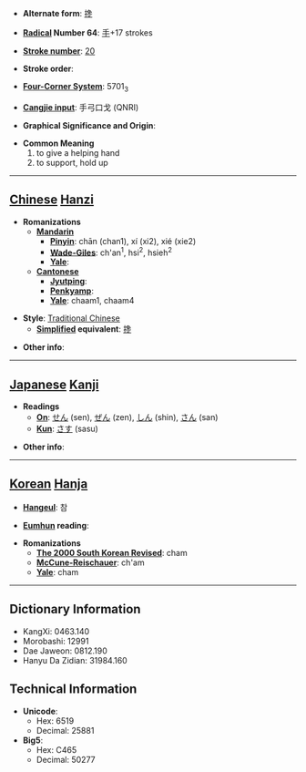 * '''Alternate form''': [[搀]]

* '''[[Wiktionary:Chinese radical index| Radical]] Number 64''': [[Wiktionary:Chinese radical index 手|手]]+17 strokes

* '''[[Wiktionary:Chinese total strokes index|Stroke number]]''': [[Wiktionary:Chinese total strokes index 20|20]]

* '''Stroke order''': 

* '''[[Wiktionary:Chinese four corner index|Four-Corner System]]''': 5701<sub>3</sub>

* '''[[Wiktionary:Chinese Cangjie index|Cangjie input]]''': 手弓口戈 (QNRI)

* '''Graphical Significance and Origin''': 

* '''Common Meaning'''
*#to give a helping hand
*# to support, hold up


----

== [[Chinese]] [[Hanzi]] ==

* '''Romanizations'''
** '''[[Mandarin]]'''
*** '''[[Pinyin]]''': chān (chan1), xí (xi2), xié (xie2)
*** '''[[Wade-Giles]]''': ch'an<sup>1</sup>, hsi<sup>2</sup>, hsieh<sup>2</sup>
*** '''[[Yale]]''': 
** '''[[Cantonese]]'''
*** '''[[Jyutping]]''':
*** '''[[Penkyamp]]''': 
*** '''[[Yale]]''': chaam1, chaam4

* '''Style''': [[Traditional Chinese]] 
** '''[[Simplified Chinese|Simplified]] equivalent''': [[搀]]

* '''Other info''': 

----

== [[Japanese]] [[Kanji]] ==

* '''Readings'''
** '''[[On]]''': [[せん]] (sen), [[ぜん]] (zen), [[しん]] (shin), [[さん]] (san)
** '''[[Kun]]''': [[さす]] (sasu)

* '''Other info''':  

----

== [[Korean]] [[Hanja]] ==

* '''[[Hangeul]]''': 참

* '''[[Eumhun]] reading''': 

* '''Romanizations'''
** '''[[The 2000 South Korean Revised Romanization|The 2000 South Korean Revised]]''': cham
** '''[[McCune-Reischauer]]''': ch'am
** '''[[Yale]]''': cham

----

== Dictionary Information ==

* KangXi: 0463.140
* Morobashi: 12991
* Dae Jaweon: 0812.190
* Hanyu Da Zidian: 31984.160

== Technical Information ==

* '''Unicode''':
** Hex: 6519
** Decimal: 25881
* '''Big5''':
** Hex: C465
** Decimal: 50277